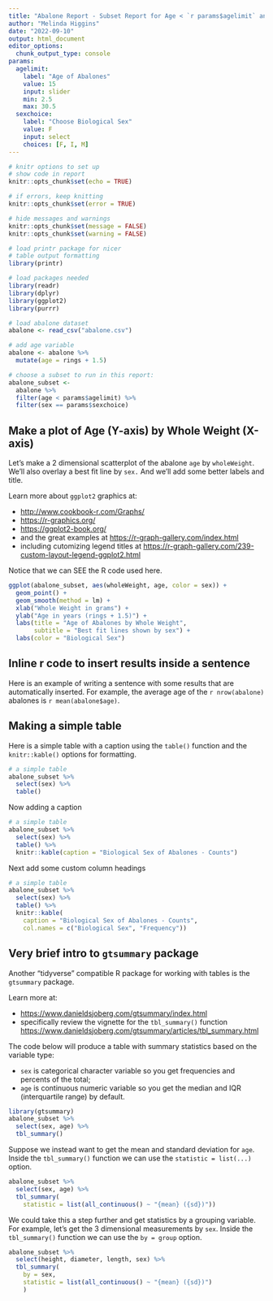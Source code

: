 ```yaml
---
title: "Abalone Report - Subset Report for Age < `r params$agelimit` and Sex `r params$sexchoice`"
author: "Melinda Higgins"
date: "2022-09-10"
output: html_document
editor_options: 
  chunk_output_type: console
params:
  agelimit:
    label: "Age of Abalones"
    value: 15
    input: slider
    min: 2.5
    max: 30.5
  sexchoice: 
    label: "Choose Biological Sex"
    value: F
    input: select
    choices: [F, I, M]
---
```


```r
# knitr options to set up
# show code in report
knitr::opts_chunk$set(echo = TRUE)

# if errors, keep knitting
knitr::opts_chunk$set(error = TRUE)

# hide messages and warnings
knitr::opts_chunk$set(message = FALSE)
knitr::opts_chunk$set(warning = FALSE)

# load printr package for nicer
# table output formatting
library(printr)

# load packages needed
library(readr)
library(dplyr)
library(ggplot2)
library(purrr)

# load abalone dataset
abalone <- read_csv("abalone.csv")

# add age variable
abalone <- abalone %>%
  mutate(age = rings + 1.5)

# choose a subset to run in this report:
abalone_subset <-
  abalone %>%
  filter(age < params$agelimit) %>%
  filter(sex == params$sexchoice)
```

## Make a plot of Age (Y-axis) by Whole Weight (X-axis)

Let's make a 2 dimensional scatterplot of the abalone `age` by `wholeWeight`. We'll also overlay a best fit line by `sex.` And we'll add some better labels and title.

Learn more about `ggplot2` graphics at:

* [http://www.cookbook-r.com/Graphs/](http://www.cookbook-r.com/Graphs/)
* [https://r-graphics.org/](https://r-graphics.org/)
* [https://ggplot2-book.org/](https://ggplot2-book.org/)
* and the great examples at [https://r-graph-gallery.com/index.html](https://r-graph-gallery.com/index.html)
* including cutomizing legend titles at [https://r-graph-gallery.com/239-custom-layout-legend-ggplot2.html](https://r-graph-gallery.com/239-custom-layout-legend-ggplot2.html)


Notice that we can SEE the R code used here.

```r
ggplot(abalone_subset, aes(wholeWeight, age, color = sex)) +
  geom_point() +
  geom_smooth(method = lm) +
  xlab("Whole Weight in grams") +
  ylab("Age in years (rings + 1.5)") +
  labs(title = "Age of Abalones by Whole Weight",
       subtitle = "Best fit lines shown by sex") +
  labs(color = "Biological Sex")
```

## Inline r code to insert results inside a sentence

Here is an example of writing a sentence with some results that are automatically inserted. For example, the average age of the `r nrow(abalone)` abalones is `r mean(abalone$age)`.

## Making a simple table

Here is a simple table with a caption using the `table()` function and the `knitr::kable()` options for formatting.

```r
# a simple table
abalone_subset %>%
  select(sex) %>%
  table()
```

Now adding a caption 

```r
# a simple table
abalone_subset %>%
  select(sex) %>%
  table() %>%
  knitr::kable(caption = "Biological Sex of Abalones - Counts")
```

Next add some custom column headings

```r
# a simple table
abalone_subset %>%
  select(sex) %>%
  table() %>%
  knitr::kable(
    caption = "Biological Sex of Abalones - Counts",
    col.names = c("Biological Sex", "Frequency"))
```

## Very brief intro to `gtsummary` package

Another "tidyverse" compatible R package for working with tables is the `gtsummary` package.

Learn more at:

* [https://www.danieldsjoberg.com/gtsummary/index.html](https://www.danieldsjoberg.com/gtsummary/index.html)
* specifically review the vignette for the `tbl_summary()` function [https://www.danieldsjoberg.com/gtsummary/articles/tbl_summary.html](https://www.danieldsjoberg.com/gtsummary/articles/tbl_summary.html)

The code below will produce a table with summary statistics based on the variable type:

* `sex` is categorical character variable so you get frequencies and percents of the total;
* `age` is continuous numeric variable so you get the median and IQR (interquartile range) by default.

```r
library(gtsummary)
abalone_subset %>%
  select(sex, age) %>%
  tbl_summary()
```

Suppose we instead want to get the mean and standard deviation for `age`. Inside the `tbl_summary()` function we can use the `statistic = list(...)` option.

```r
abalone_subset %>%
  select(sex, age) %>%
  tbl_summary(
    statistic = list(all_continuous() ~ "{mean} ({sd})"))
```

We could take this a step further and get statistics by a grouping variable. For example, let's get the 3 dimensional measurements by `sex`. Inside the `tbl_summary()` function we can use the `by = group` option.

```r
abalone_subset %>%
  select(height, diameter, length, sex) %>%
  tbl_summary(
    by = sex,
    statistic = list(all_continuous() ~ "{mean} ({sd})")
    )
```

